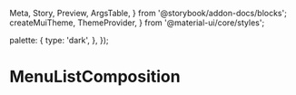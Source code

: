   Meta,
  Story,
  Preview,
  ArgsTable,
} from '@storybook/addon-docs/blocks';
  createMuiTheme,
  ThemeProvider,
} from '@material-ui/core/styles';

  palette: {
    type: 'dark',
  },
});

<Meta
  title="Navigation/MenuListComposition"
  component={MenuListComposition}
/>

<Preview>
  <Story name="Dark">
    <ThemeProvider theme={darkTheme}>
      <AppBar
        position="absolute"
        color="transparent"
        style={{ boxShadow: 'none' }}
      >
        <MenuListComposition
          items={columns.concat({
            label: 'No link',
          })}
          maxDepth={4}
          maxColumns={3}
        />
      </AppBar>
      <Box m={-2}>
        <Mast />
      </Box>
    </ThemeProvider>
  </Story>
</Preview>

# MenuListComposition
